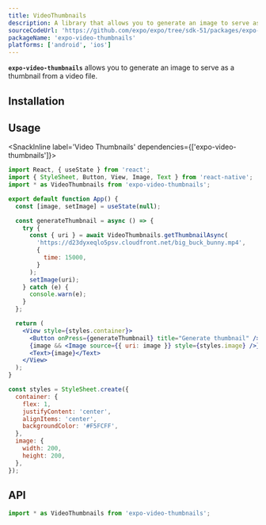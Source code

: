 ```yaml
---
title: VideoThumbnails
description: A library that allows you to generate an image to serve as a thumbnail from a video file.
sourceCodeUrl: 'https://github.com/expo/expo/tree/sdk-51/packages/expo-video-thumbnails'
packageName: 'expo-video-thumbnails'
platforms: ['android', 'ios']
---
```



**`expo-video-thumbnails`** allows you to generate an image to serve as a thumbnail from a video file.

## Installation

<APIInstallSection />

## Usage

<SnackInline label='Video Thumbnails' dependencies={['expo-video-thumbnails']}>

```jsx
import React, { useState } from 'react';
import { StyleSheet, Button, View, Image, Text } from 'react-native';
import * as VideoThumbnails from 'expo-video-thumbnails';

export default function App() {
  const [image, setImage] = useState(null);

  const generateThumbnail = async () => {
    try {
      const { uri } = await VideoThumbnails.getThumbnailAsync(
        'https://d23dyxeqlo5psv.cloudfront.net/big_buck_bunny.mp4',
        {
          time: 15000,
        }
      );
      setImage(uri);
    } catch (e) {
      console.warn(e);
    }
  };

  return (
    <View style={styles.container}>
      <Button onPress={generateThumbnail} title="Generate thumbnail" />
      {image && <Image source={{ uri: image }} style={styles.image} />}
      <Text>{image}</Text>
    </View>
  );
}

const styles = StyleSheet.create({
  container: {
    flex: 1,
    justifyContent: 'center',
    alignItems: 'center',
    backgroundColor: '#F5FCFF',
  },
  image: {
    width: 200,
    height: 200,
  },
});
```

</SnackInline>

## API

```js
import * as VideoThumbnails from 'expo-video-thumbnails';
```

<APISection packageName="expo-video-thumbnails" apiName="VideoThumbnails" />

